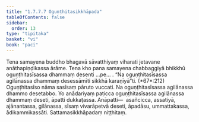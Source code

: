 ```yaml
---
title: "1.7.7.7 Oguṇṭhitasikkhāpada"
tableOfContents: false
sidebar:
  order: 13
type: "tipitaka"
basket: "vi"
book: "paci"
---
```



<DynamicBreadcrumb />

<Division number="644" book="paci">

<Paragraph number="2034" book="paci">
Tena samayena buddho bhagavā sāvatthiyaṃ viharati jetavane anāthapiṇḍikassa ārāme. Tena kho pana samayena chabbaggiyā bhikkhū oguṇṭhitasīsassa dhammaṃ desenti …pe… .
</Paragraph>

<Paragraph number="2035" book="paci">
<Emphasis>“Na oguṇṭhitasīsassa agilānassa dhammaṃ desessāmīti sikkhā karaṇīyā”</Emphasis>ti. (*67*:<Emphasis>212</Emphasis>)
</Paragraph>

<Paragraph number="2036" book="paci">
<Emphasis>Oguṇṭhitasīso</Emphasis> nāma sasīsaṃ pāruto vuccati.
</Paragraph>

<Paragraph number="2037" book="paci">
Na oguṇṭhitasīsassa agilānassa dhammo desetabbo. Yo anādariyaṃ paṭicca oguṇṭhitasīsassa agilānassa dhammaṃ deseti, āpatti dukkaṭassa.
</Paragraph>

<Paragraph number="2038" book="paci">
Anāpatti—  asañcicca, assatiyā, ajānantassa, gilānassa, sīsaṃ vivarāpetvā deseti, āpadāsu, ummattakassa, ādikammikassāti.

</Paragraph>
</Division>

<Paragraph number="2039" type="center" book="paci">
Sattamasikkhāpadaṃ niṭṭhitaṃ.
</Paragraph>